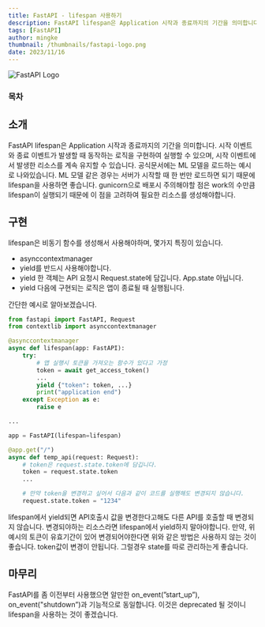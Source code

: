 ```yaml
---
title: FastAPI - lifespan 사용하기
description: FastAPI lifespan은 Application 시작과 종료까지의 기간을 의미합니다. 시작 이벤트와 종료 이벤트가 발생할 때  동작하는 로직을 구현하여 실행할 수 있으며, 시작 이벤트에서 발생한 리소스를 계속 유지할 수 있습니다.
tags: [FastAPI]
author: mingke
thumbnail: /thumbnails/fastapi-logo.png
date: 2023/11/16
---
```


<Image src="/thumbnails/fastapi-logo.png" alt="FastAPI Logo" />

### 목차

## 소개

FastAPI lifespan은 Application 시작과 종료까지의 기간을 의미합니다. 시작 이벤트와 종료 이벤트가 발생할 때 동작하는 로직을 구현하여 실행할 수 있으며, 시작 이벤트에서 발생한 리소스를 계속 유지할 수 있습니다.
공식문서에는 ML 모델을 로드하는 예시로 나와있습니다. ML 모델 같은 경우는 서버가 시작할 때 한 번만 로드하면 되기 때문에 lifespan을 사용하면 좋습니다.
gunicorn으로 배포시 주의해야할 점은 work의 수만큼 lifespan이 실행되기 때문에 이 점을 고려하여 필요한 리소스를 생성해야합니다.

## 구현

lifespan은 비동기 함수를 생성해서 사용해야하며, 몇가지 특징이 있습니다.

- asynccontextmanager
- yield를 반드시 사용해야합니다.
- yield 한 객체는 API 요청시 Request.state에 담깁니다. App.state 아닙니다.
- yield 다음에 구현되는 로직은 앱이 종료될 때 실행됩니다.

간단한 예시로 알아보겠습니다.

```python
from fastapi import FastAPI, Request
from contextlib import asynccontextmanager

@asynccontextmanager
async def lifespan(app: FastAPI):
    try:
		# 앱 실행시 토큰을 가져오는 함수가 있다고 가정
		token = await get_access_token()
		...
        yield {"token": token, ...}
		print("application end")
    except Exception as e:
        raise e

...

app = FastAPI(lifespan=lifespan)

@app.get("/")
async def temp_api(request: Request):
	# token은 request.state.token에 담깁니다.
	token = request.state.token
	...

	# 만약 token을 변경하고 싶어서 다음과 같이 코드를 실행해도 변경되지 않습니다.
	request.state.token = "1234"

```

lifespan에서 yield되면 API호출시 값을 변경한다고해도 다른 API를 호출할 때 변경되지 않습니다.
변경되야하는 리소스라면 lifespan에서 yield하지 말아야합니다. 만약, 위 예시의 토큰이 유효기간이 있어 변경되어야한다면 위와 같은 방법은 사용하지 않는 것이 좋습니다.
token값이 변경이 안됩니다. 그럴경우 state를 따로 관리하는게 좋습니다.

## 마무리

FastAPI를 좀 이전부터 사용했으면 알만한 on_event(”start_up”), on_event("shutdown”)과 기능적으로 동일합니다. 이것은 deprecated 될 것이니 lifespan을 사용하는 것이 좋겠습니다.
